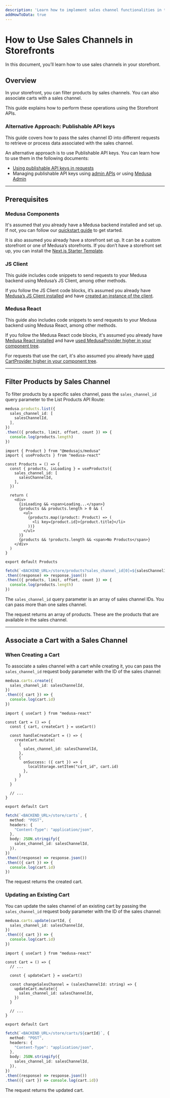 ```yaml
---
description: 'Learn how to implement sales channel functionalities in the storefront using REST APIs. This includes filtering products by Sales Channel and associating a cart with a sales channel.'
addHowToData: true
---
```



# How to Use Sales Channels in Storefronts

In this document, you’ll learn how to use sales channels in your storefront.

## Overview

In your storefront, you can filter products by sales channels. You can also associate carts with a sales channel.

This guide explains how to perform these operations using the Storefront APIs.

### Alternative Approach: Publishable API keys

This guide covers how to pass the sales channel ID into different requests to retrieve or process data associated with the sales channel.

An alternative approach is to use Publishable API keys. You can learn how to use them in the following documents:

- [Using publishable API keys in requests](../../../development/publishable-api-keys/index.mdx)
- Managing publishable API keys using [admin APIs](../../../development/publishable-api-keys/admin/manage-publishable-api-keys.mdx) or using [Medusa Admin](../../../user-guide/settings/publishable-api-keys.mdx)

---

## Prerequisites

### Medusa Components

It's assumed that you already have a Medusa backend installed and set up. If not, you can follow our [quickstart guide](../../../development/backend/install.mdx) to get started.

It is also assumed you already have a storefront set up. It can be a custom storefront or one of Medusa’s storefronts. If you don’t have a storefront set up, you can install the [Next.js Starter Template](../../../starters/nextjs-medusa-starter.mdx).

### JS Client

This guide includes code snippets to send requests to your Medusa backend using Medusa’s JS Client, among other methods.

If you follow the JS Client code blocks, it’s assumed you already have [Medusa’s JS Client installed](../../../js-client/overview.md) and have [created an instance of the client](../../../js-client/overview.md#configuration).

### Medusa React

This guide also includes code snippets to send requests to your Medusa backend using Medusa React, among other methods.

If you follow the Medusa React code blocks, it's assumed you already have [Medusa React installed](../../../medusa-react/overview.mdx) and have [used MedusaProvider higher in your component tree](../../../medusa-react/overview.mdx#usage).

For requests that use the cart, it's also assumed you already have [used CartProvider higher in your component tree](../../../medusa-react/overview.mdx#cartprovider).

---

## Filter Products by Sales Channel

To filter products by a specific sales channel, pass the `sales_channel_id` query parameter to the List Products API Route:

<Tabs groupId="request-type" isCodeTabs={true}>
<TabItem value="client" label="Medusa JS Client" default>

```ts
medusa.products.list({
  sales_channel_id: [
    salesChannelId,
  ],
})
.then(({ products, limit, offset, count }) => {
  console.log(products.length)
})
```

</TabItem>
<TabItem value="medusa-react" label="Medusa React">

```tsx
import { Product } from "@medusajs/medusa"
import { useProducts } from "medusa-react"

const Products = () => {
  const { products, isLoading } = useProducts({
    sales_channel_id: [
      salesChannelId,
    ],
  })

  return (
    <div>
      {isLoading && <span>Loading...</span>}
      {products && products.length > 0 && (
        <ul>
          {products.map((product: Product) => (
            <li key={product.id}>{product.title}</li>
          ))}
        </ul>
      )}
      {products && !products.length && <span>No Products</span>}
    </div>
  )
}

export default Products
```

</TabItem>
<TabItem value="fetch" label="Fetch API">

<!-- eslint-disable max-len -->

```ts
fetch(`<BACKEND_URL>/store/products?sales_channel_id[0]=${salesChannelId}`)
.then((response) => response.json())
.then(({ products, limit, offset, count }) => {
  console.log(products.length)
})
```

</TabItem>
</Tabs>

The `sales_channel_id` query parameter is an array of sales channel IDs. You can pass more than one sales channel.

The request returns an array of products. These are the products that are available in the sales channel.

---

## Associate a Cart with a Sales Channel

### When Creating a Cart

To associate a sales channel with a cart while creating it, you can pass the `sales_channel_id` request body parameter with the ID of the sales channel:

<Tabs groupId="request-type" isCodeTabs={true}>
<TabItem value="client" label="Medusa JS Client" default>


```ts
medusa.carts.create({
  sales_channel_id: salesChannelId,
})
.then(({ cart }) => {
  console.log(cart.id)
})
```

</TabItem>
<TabItem value="medusa-react" label="Medusa React">

```tsx
import { useCart } from "medusa-react"

const Cart = () => {
  const { cart, createCart } = useCart()

  const handleCreateCart = () => {
    createCart.mutate(
      {
        sales_channel_id: salesChannelId,
      },
      {
        onSuccess: ({ cart }) => {
          localStorage.setItem("cart_id", cart.id)
        },
      }
    )
  }
  
  // ...
}

export default Cart
```

</TabItem>
<TabItem value="fetch" label="Fetch API">

```ts
fetch(`<BACKEND_URL>/store/carts`, {
  method: "POST",
  headers: {
    "Content-Type": "application/json",
  },
  body: JSON.stringify({
    sales_channel_id: salesChannelId,
  }),
})
.then((response) => response.json())
.then(({ cart }) => {
  console.log(cart.id)
})
```

</TabItem>
</Tabs>

The request returns the created cart.

### Updating an Existing Cart

You can update the sales channel of an existing cart by passing the `sales_channel_id` request body parameter with the ID of the sales channel:

<Tabs groupId="request-type" isCodeTabs={true}>
<TabItem value="client" label="Medusa JS Client" default>

```ts
medusa.carts.update(cartId, {
  sales_channel_id: salesChannelId,
})
.then(({ cart }) => {
  console.log(cart.id)
})
```

</TabItem>
<TabItem value="medusa-react" label="Medusa React">

```tsx
import { useCart } from "medusa-react"

const Cart = () => {
  // ...

  const { updateCart } = useCart()

  const changeSalesChannel = (salesChannelId: string) => {
    updateCart.mutate({
      sales_channel_id: salesChannelId,
    })
  }

  // ...
}

export default Cart
```

</TabItem>
<TabItem value="fetch" label="Fetch API">

```ts
fetch(`<BACKEND_URL>/store/carts/${cartId}`, {
  method: "POST",
  headers: {
    "Content-Type": "application/json",
  },
  body: JSON.stringify({
    sales_channel_id: salesChannelId,
  }),
})
.then((response) => response.json())
.then(({ cart }) => console.log(cart.id))
```

</TabItem>
</Tabs>

The request returns the updated cart.